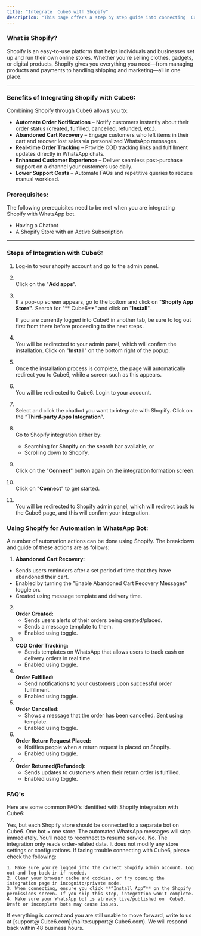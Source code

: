 ```yaml
---
title: "Integrate  Cube6 with Shopify"
description: "This page offers a step by step guide into connecting  Cube6 with Shopify"
---
```


### **What is Shopify?**

Shopify is an easy-to-use platform that helps individuals and businesses set up and run their own online stores. Whether you're selling clothes, gadgets, or digital products, Shopify gives you everything you need—from managing products and payments to handling shipping and marketing—all in one place.

---

### **Benefits of Integrating Shopify with  Cube6:**

Combining Shopify through  Cube6 allows you to:

- **Automate Order Notifications** – Notify customers instantly about their order status (created, fulfilled, cancelled, refunded, etc.).
- **Abandoned Cart Recovery** – Engage customers who left items in their cart and recover lost sales via personalized WhatsApp messages.
- **Real-time Order Tracking** – Provide COD tracking links and fulfillment updates directly in WhatsApp chats.
- **Enhanced Customer Experience** – Deliver seamless post-purchase support on a channel your customers use daily.
- **Lower Support Costs** – Automate FAQs and repetitive queries to reduce manual workload.

### **Prerequisites:**

The following prerequisites need to be met when you are integrating Shopify with WhatsApp bot.

- Having a Chatbot
- A Shopify Store with an Active Subscription

---

### **Steps of Integration with  Cube6:**

 1. Log-in to your shopify account and go to the admin panel.
 2. \
    Click on the "**Add apps**".
 3. \
    If a pop-up screen appears, go to the bottom and click on "**Shopify App Store"**. Search for "** Cube6**" and click on "**Install**".

    <Info>
      If you are currently logged into  Cube6 in another tab, be sure to log out first from there before proceeding to the next steps.
    </Info>
 4. \
    You will be redirected to your admin panel, which will confirm the installation. Click on "**Install**" on the bottom right of the popup.
 5. \
    Once the installation process is complete, the page will automatically redirect you to  Cube6, while a screen such as this appears.
 6. \
    You will be redirected to  Cube6. Login to your account.
 7. \
    Select and click the chatbot you want to integrate with Shopify. Click on the “**Third-party Apps Integration”.**
 8. \
    Go to Shopify integration either by:
    - Searching for Shopify on the search bar available, or
    - Scrolling down to Shopify.
 9. \
    Click on the "**Connect**" button again on the integration formation screen.
10. \
    Click on "**Connect**" to get started.
11. \
    You will be redirected to Shopify admin panel, which will redirect back to the  Cube6 page, and this will confirm your integration.

### **Using Shopify for Automation in WhatsApp Bot:**

A number of automation actions can be done using Shopify. The breakdown and guide of these actions are as follows:

1. **Abandoned Cart Recovery:**

- Sends users reminders after a set period of time that they have abandoned their cart.
- Enabled by turning the "Enable Abandoned Cart Recovery Messages" toggle on.
- Created using message template and delivery time.

2. **\
   Order Created:**
   - Sends users alerts of their orders being created/placed.
   - Sends a message template to them.
   - Enabled using toggle.
3. **\
   COD Order Tracking:**
   - Sends templates on WhatsApp that allows users to track cash on delivery orders in real time.
   - Enabled using toggle.
4. **\
   Order Fulfilled:**
   - Send notifications to your customers upon successful order fulfillment.
   - Enabled using toggle.
5. **\
   Order Cancelled:**
   - Shows a message that the order has been cancelled. Sent using template.
   - Enabled using toggle.
6. **\
   Order Return Request Placed:**
   - Notifies people when a return request is placed on Shopify.
   - Enabled using toggle.
7. **\
   Order Returned(Refunded):**
   - Sends updates to customers when their return order is fulfilled.
   - Enabled using toggle.

### **FAQ's**

Here are some common FAQ's identified with Shopify integration with  Cube6:

<AccordionGroup>
  <Accordion title="Can I use this integration if I have multiple Shopify stores?">
    Yes, but each Shopify store should be connected to a separate bot on  Cube6. One bot = one store.
  </Accordion>
  <Accordion title="What happens if I disconnect Shopify from the chatbot?">
    The automated WhatsApp messages will stop immediately. You’ll need to reconnect to resume service.
  </Accordion>
  <Accordion title="Will this integration affect my Shopify settings?">
    No. The integration only reads order-related data. It does not modify any store settings or configurations.
  </Accordion>
  <Accordion title="My bot is not connecting with Shopify. What to do?">
    If facing trouble connecting with  Cube6, please check the following:

    1. Make sure you're logged into the correct Shopify admin account. Log out and log back in if needed.
    2. Clear your browser cache and cookies, or try opening the integration page in incognito/private mode.
    3. When connecting, ensure you click **“Install App”** on the Shopify permissions screen. If you skip this step, integration won't complete.
    4. Make sure your WhatsApp bot is already live/published on  Cube6. Draft or incomplete bots may cause issues.
  </Accordion>
</AccordionGroup>

If everything is correct and you are still unable to move forward, write to us at [support@ Cube6.com](mailto:support@ Cube6.com). We will respond back within 48 business hours.